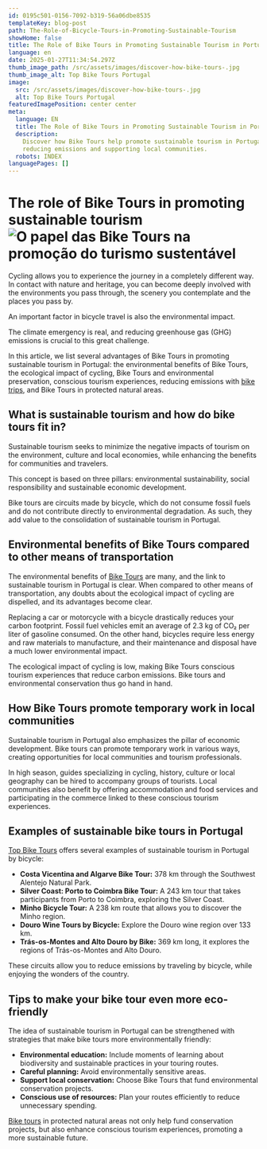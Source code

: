 ```yaml
---
id: 0195c501-0156-7092-b319-56a06dbe8535
templateKey: blog-post
path: The-Role-of-Bicycle-Tours-in-Promoting-Sustainable-Tourism
showHome: false
title: The Role of Bike Tours in Promoting Sustainable Tourism in Portugal
language: en
date: 2025-01-27T11:34:54.297Z
thumb_image_path: /src/assets/images/discover-how-bike-tours-.jpg
thumb_image_alt: Top Bike Tours Portugal
image:
  src: /src/assets/images/discover-how-bike-tours-.jpg
  alt: Top Bike Tours Portugal
featuredImagePosition: center center
meta:
  language: EN
  title: The Role of Bike Tours in Promoting Sustainable Tourism in Portugal
  description:
    Discover how Bike Tours help promote sustainable tourism in Portugal,
    reducing emissions and supporting local communities.
  robots: INDEX
languagePages: []
---
```


# The role of Bike Tours in promoting sustainable tourism![O papel das Bike Tours na promoção do turismo sustentável](https://lh7-rt.googleusercontent.com/docsz/AD_4nXcs81pZArda2EZjfqDmwlMOBryPXsFqvFWA_qDlMxI2osHiU1C-0vEmuGse1MlOwT9arwWQ-C2OusYoQGCGqeNxK7svPA255ni2yN9QegWmoD2L1GNsNqlL_cA1AjysBXIg3MmY5JW6AG2ETqMUBA?key=l5Emfzri3u2l_5wmR6aJWSh1)

Cycling allows you to experience the journey in a completely different way.  In
contact with nature and heritage, you can become deeply involved with the
environments you pass through, the scenery you contemplate and the places you
pass by. 

An important factor in bicycle travel is also the environmental impact.

The climate emergency is real, and reducing greenhouse gas (GHG) emissions is
crucial to this great challenge.

In this article, we list several advantages of Bike Tours in promoting
sustainable tourism in Portugal: the environmental benefits of Bike Tours, the
ecological impact of cycling, Bike Tours and environmental preservation,
conscious tourism experiences, reducing emissions with
[bike trips](https://topbiketoursportugal.com/), and Bike Tours in protected
natural areas.

## What is sustainable tourism and how do bike tours fit in?

Sustainable tourism seeks to minimize the negative impacts of tourism on the
environment, culture and local economies, while enhancing the benefits for
communities and travelers.

This concept is based on three pillars: environmental sustainability, social
responsibility and sustainable economic development.

Bike tours are circuits made by bicycle, which do not consume fossil fuels and
do not contribute directly to environmental degradation. As such, they add value
to the consolidation of sustainable tourism in Portugal.

## Environmental benefits of Bike Tours compared to other means of transportation

The environmental benefits of [Bike Tours](https://topbiketoursportugal.com/)
are many, and the link to sustainable tourism in Portugal is clear. When
compared to other means of transportation, any doubts about the ecological
impact of cycling are dispelled, and its advantages become clear.

Replacing a car or motorcycle with a bicycle drastically reduces your carbon
footprint. Fossil fuel vehicles emit an average of 2.3 kg of CO₂ per liter of
gasoline consumed. On the other hand, bicycles require less energy and raw
materials to manufacture, and their maintenance and disposal have a much lower
environmental impact.

The ecological impact of cycling is low, making Bike Tours conscious tourism
experiences that reduce carbon emissions. Bike tours and environmental
conservation thus go hand in hand.

## How Bike Tours promote temporary work in local communities

Sustainable tourism in Portugal also emphasizes the pillar of economic
development. Bike tours can promote temporary work in various ways, creating
opportunities for local communities and tourism professionals.

In high season, guides specializing in cycling, history, culture or local
geography can be hired to accompany groups of tourists. Local communities also
benefit by offering accommodation and food services and participating in the
commerce linked to these conscious tourism experiences.

## Examples of sustainable bike tours in Portugal

[Top Bike Tours](https://topbiketoursportugal.com/) offers several examples of
sustainable tourism in Portugal by bicycle:

- **Costa Vicentina and Algarve Bike Tour:** 378 km through the Southwest
  Alentejo Natural Park.
- **Silver Coast: Porto to Coimbra Bike Tour:** A 243 km tour that takes
  participants from Porto to Coimbra, exploring the Silver Coast.
- **Minho Bicycle Tour:** A 238 km route that allows you to discover the Minho
  region.
- **Douro Wine Tours by Bicycle:** Explore the Douro wine region over 133 km.
- **Trás-os-Montes and Alto Douro by Bike:** 369 km long, it explores the
  regions of Trás-os-Montes and Alto Douro.

These circuits allow you to reduce emissions by traveling by bicycle, while
enjoying the wonders of the country.

## Tips to make your bike tour even more eco-friendly

The idea of sustainable tourism in Portugal can be strengthened with strategies
that make bike tours more environmentally friendly:

- **Environmental education:** Include moments of learning about biodiversity
  and sustainable practices in your touring routes.
- **Careful planning:** Avoid environmentally sensitive areas.
- **Support local conservation:** Choose Bike Tours that fund environmental
  conservation projects.
- **Conscious use of resources:** Plan your routes efficiently to reduce
  unnecessary spending.

[Bike tours](https://topbiketoursportugal.com/) in protected natural areas not
only help fund conservation projects, but also enhance conscious tourism
experiences, promoting a more sustainable future.
